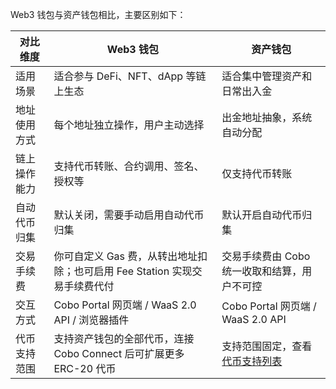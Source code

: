 Web3 钱包与资产钱包相比，主要区别如下：

| 对比维度 | Web3 钱包 |资产钱包 |
|-----------|-------------|-------------|
| 适用场景 | 适合参与 DeFi、NFT、dApp 等链上生态 | 适合集中管理资产和日常出入金 |
| 地址使用方式 | 每个地址独立操作，用户主动选择 | 出金地址抽象，系统自动分配 |
| 链上操作能力 | 支持代币转账、合约调用、签名、授权等 | 仅支持代币转账 |
| 自动代币归集 | 默认关闭，需要手动启用自动代币归集 | 默认开启自动代币归集 |
| 交易手续费 | 你可自定义 Gas 费，从转出地址扣除；也可启用 Fee Station 实现交易手续费代付 | 交易手续费由 Cobo 统一收取和结算，用户不可控 |
| 交互方式 | Cobo Portal 网页端 / WaaS 2.0 API / 浏览器插件 | Cobo Portal 网页端 / WaaS 2.0 API |
| 代币支持范围 | 支持资产钱包的全部代币，连接 Cobo Connect 后可扩展更多 ERC-20 代币 | 支持范围固定，查看 [代币支持列表](/cn/portal/supported-tokens-and-chains) |